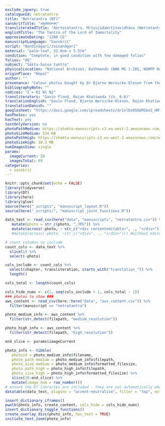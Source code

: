 ```yaml
---
exclude_jquery: true
catalogueId: netratantra
title: "Netratantra (NT)"
sanskritTitle: "अमृतेशतन्त्रम्"
transliteratedTitle: "Amṛteśatantra, Mṛtyujidamṛtīśavidhāna (Netratantra)"
englishTitle: "The Tantra of the Lord of Immortality"
approximateDating: "1200 CE"
manuscriptLanguage: "Sanskrit"
script: "Nandīnāgarī/Jainanāgarī"
material: "palm-leaf, 32.0cm x 5.5cm"
condition: "Complete, in good condition with few damaged folios"
folios: "89"
subject: "Śākta-Śaiva tantra"
physicalLocation: "National Archives, Kathmandu (NAK MS 1-285, NGMPP Reel No. B 25/4)"
originPlace: "Nepal"
author: ""
provenance: "Colour photos bought by Dr Bjarne Wernicke-Olesen from the NAK on 19.4.2018"
bibliographyNote: ""
codices: "Σ = K1 N1 N2"
transliterators: "Gavin Flood, Rajan Khatiwoda (ch. 6-8)"
translationEnglish: "Gavin Flood, Bjarne Wernicke-Olesen, Rajan Khatiwoda"
translationDanish: ""
googlesheet: "https://docs.google.com/spreadsheets/d/1vlDsR56bMSboS_HMtQSv2tJKdAZBZYsc7NBWizpoeH4/edit?usp=sharing"
hasPhotos: yes
hasText: yes
textOnlyVersion: no
photoPathMedium: https://shakta-manuscripts.s3.eu-west-2.amazonaws.com/netratantra/medium_resolution/DOC__027.JPG
photoSizeMedium: 534 KB
photoPathHigh: https://shakta-manuscripts.s3.eu-west-2.amazonaws.com/netratantra/high_resolution/DOC__027.JPG
photoSizeHigh: 10.3 MB
numImagesView: single
params:
  imageCurrent: 28
  imagesTotal: 89
categories:
  - sanskrit
---
```



```r
knitr::opts_chunk$set(echo = FALSE)
library(tidyverse)
library(DT)
library(here)
library(glue)
source(here("_scripts", "manuscript_layout.R"))
source(here("_scripts/", "manuscript_joint_functions.R"))

data_text <- read_csv(here("data", "manuscripts", "netratantra.csv")) %>% 
   mutate(photo = str_c(photo, ".JPG")) %>% 
   mutate(across(-photo, ~ str_c("<div contenteditable>", ., "</div>"))) #with editableness
   #mutate(across(-photo, ~str_c("<div>", ., "</div>"))) #without editableness

# count columns to include
count_cols <- data_text %>% 
  slice(1) %>% 
  select(-photo)

cols_include <- count_cols %>% 
  select(chapter, transliteration, starts_with("translation_")) %>% 
  length()

cols_total <- length(count_cols)

cols_hide_nums <- c(1, seq(cols_include + 1, cols_total - 1))
### photos to show ###
aws_content <- read_csv(here::here("data", "aws_content.csv")) %>% 
  filter(manuscript == "netratantra")

photo_medium_info <- aws_content %>% 
  filter(str_detect(filepath, "medium_resolution"))

photo_high_info <- aws_content %>% 
  filter(str_detect(filepath, "high_resolution"))

end_slice <- params$imageCurrent

photo_info <- tibble(
   photoid = photo_medium_info$filename,
   photo_path_medium = photo_medium_info$filepath,
   photo_size_medium = photo_medium_info$formatted_filesize,
   photo_path_high = photo_high_info$filepath,
   photo_size_high = photo_high_info$formatted_filesize) %>%
   slice(28:end_slice) %>% 
   mutate(image_num = row_number())
# ensure the DT libraries are included - they are not automatically when looping through datatables
datatable(data_text, plugins = "accent-neutralise", filter = "top", extensions = c("ColReorder", "Buttons"), options = list(searchHighlight = TRUE, buttons = c("colvis", "csv", "excel", "print")))

```


```r
insert_dictionary_iframes()
pwalk(photo_info, create_content, cols_hide = cols_hide_nums)
insert_dictionary_toggle_functions()
create_overlay_divs(photo_info, has_text = TRUE)
initiate_text_zoom(photo_info)
```
